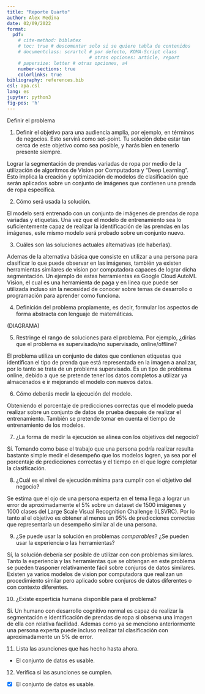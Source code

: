 ```yaml
---
title: "Reporte Quarto"
author: Alex Medina
date: 02/09/2022
format:
  pdf: 
    # cite-method: biblatex
    # toc: true # descomentar solo si se quiere tabla de contenidos
    # documentclass: scrartcl # por defecto, KOMA-Script class
                              # otras opciones: article, report
    # papersize: letter # otras opciones, a4
    number-sections: true
    colorlinks: true
bibliography: references.bib
csl: apa.csl
lang: es
jupyter: python3
fig-pos: 'h'
---
```


Definir el problema

1. Definir el objetivo para una audiencia amplia, por ejemplo, en términos de negocios. Esto servirá como set-point. Tu solución debe estar tan cerca de este objetivo como sea posible, y harás bien en tenerlo presente siempre.

Lograr la segmentación de prendas variadas de ropa por medio de la utilización de algoritmos de Vision por Computadora y "Deep Learning". Esto implica la creación y optimización de modelos de clasificación que serán aplicados sobre un conjunto de imágenes que contienen una prenda de ropa especifica.

2. Cómo será usada la solución.

El modelo será entrenado con un conjunto de imágenes de prendas de ropa variadas y etiquetas. Una vez que el modelo de entrenamiento sea lo suficientemente capaz de realizar la identificación de las prendas en las imágenes, este mismo modelo será probado sobre un conjunto nuevo.

3. Cuáles son las soluciones actuales alternativas (de haberlas).

Ademas de la alternativa básica que consiste en utilizar a una persona para clasificar lo que puede observar en las imágenes, también ya existen herramientas similares de vision por computadora capaces de lograr dicha segmentación. Un ejemplo de estas herramientas es Google Cloud AutoML Vision, el cual es una herramienta de paga y en linea que puede ser utilizada incluso sin la necesidad de conocer sobre temas de desarrollo o programación para aprender como funciona. 

4. Definición del problema propiamente, es decir, formular los aspectos de forma abstracta con lenguaje de matemáticas. 

(DIAGRAMA)

5. Restringe el rango de soluciones para el problema. Por ejemplo, ¿dirías que el problema es supervisado/no supervisado, online/offline?

El problema utiliza un conjunto de datos que contienen etiquetas que identifican el tipo de prenda que está representada en la imagen a analizar, por lo tanto se trata de un problema supervisado.
Es un tipo de problema online, debido a que se pretende tener los datos completos a utilizar ya almacenados e ir mejorando el modelo con nuevos datos.

6. Cómo deberás medir la ejecución del modelo.

Obteniendo el porcentaje de predicciones correctas que el modelo pueda realizar sobre un conjunto de datos de prueba después de realizar el entrenamiento.
También se pretende tomar en cuenta el tiempo de entrenamiento de los modelos.

7. ¿La forma de medir la ejecución se alinea con los objetivos del negocio?

Sí. Tomando como base el trabajo que una persona podría realizar resulta bastante simple medir el desempeño que los modelos logren, ya sea por el porcentaje de predicciones correctas y el tiempo en el que logre completar la clasificación.

8. ¿Cuál es el nivel de ejecución mínima para cumplir con el objetivo del negocio?

Se estima que el ojo de una persona experta en el tema llega a lograr un error de aproximadamente el 5% sobre un dataset de 1500 imágenes y 1000 clases del Large Scale Visual Recognition Challenge (ILSVRC). Por lo tanto al el objetivo es obtener al menos un 95% de predicciones correctas que representaría un desempeño similar al de una persona.

9. ¿Se puede usar la solución en problemas *comparables*? ¿Se pueden usar la experiencia o las herramientas?

Sí, la solución debería ser posible de utilizar con con problemas similares. Tanto la experiencia y las herramientas que se obtengan en este problema se pueden trasponer relativamente fácil sobre conjuros de datos similares.
Existen ya varios modelos de vision por computadora que realizan un procedimiento similar pero aplicado sobre conjuros de datos diferentes o con contexto diferentes.

10. ¿Existe experticia humana disponible para el problema?

Si. Un humano con desarrollo cognitivo normal es capaz de realizar la segmentación e identificación de prendas de ropa si observa una imagen de ella con relativa facilidad. Ademas como ya se menciono anteriormente una persona experta puede incluso realizar tal clasificación con aproximadamente un 5% de error.

11. Lista las asunciones que has hecho hasta ahora.

- El conjunto de datos es usable.

12. Verifica si las asunciones se cumplen.

- [x] El conjunto de datos es usable.





